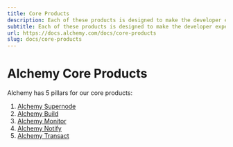 ```yaml
---
title: Core Products
description: Each of these products is designed to make the developer experience as seamless as possible.
subtitle: Each of these products is designed to make the developer experience as seamless as possible.
url: https://docs.alchemy.com/docs/core-products
slug: docs/core-products
---
```


# Alchemy Core Products

Alchemy has 5 pillars for our core products:

1. [Alchemy Supernode](/docs/alchemy-supernode)
2. [Alchemy Build](/docs/alchemy-build)
3. [Alchemy Monitor](/docs/alchemy-monitor)
4. [Alchemy Notify](/docs/alchemy-notify)
5. [Alchemy Transact](/docs/alchemy-transact)
